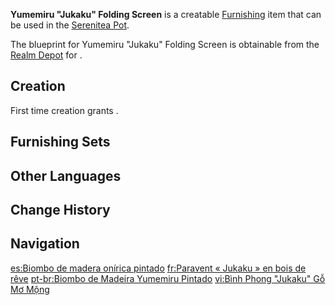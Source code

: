 {{Furnishing Infobox
|id             = 362216
|image          = Item Yumemiru Jukaku Folding Screen.png
|category       = Small Furnishing
|subcategory    = Craftwork
|quality        = 4
|adeptal_energy = 90
|load           = 355
|reduced_load   = 334
|description    = A folding screen made beautifully using [[Yumemiru Wood]]. The painting displayed on this screen is the classic "Heron's Plume." Such was the striking realism in this work that if the artwork was too far away, and the environment too dim, some people might even hallucinate and think themselves able to walk into the painted scene, only to hit the folding screen head-on. In weary response, the artisans responsible changed the configuration of the folding screen such that it would have one small lantern on either side of it. This was originally a safety measure, but one supposes that it couldn't hurt that this also made the painting appear more elegant.
|blueprint      = Realm Depot
}}
'''Yumemiru "Jukaku" Folding Screen''' is a creatable [[Furnishing]] item that can be used in the [[Serenitea Pot]].

The blueprint for Yumemiru "Jukaku" Folding Screen is obtainable from the [[Realm Depot]] for {{Item|Realm Currency|24|x=240}}.

==Creation==
First time creation grants {{Item|Trust|24|x=90}}.
{{Recipe
|type = Creation
|time = 16h
|Yumemiru Wood = 12
|Fabric = 6
|sort = Yumemiru Wood;Fabric
}}

==Furnishing Sets==
{{Craft Usage|type=Furnishing Set}}

==Other Languages==
{{Other Languages
|en      = Yumemiru "Jukaku" Folding Screen
|zhs     = 梦见木「入画」折屏
|zhs_rm  = Mèngjiàn-mù "Rùhuà" Zhépíng
|zht     = 夢見木「入畫」折屏
|zht_rm  = Mèngjiàn-mù "Rùhuà" Zhépíng
|zh_tl   = <!--use {{Lex|Yumemiru|zh}}-->
|ja      = 夢見の「入画」屏風
|ja_rm   = Yumemiru no "Jukaku" Byoubu{{Assumed}}
|ja_tl   = {{Lex|Yumemiru|ja}} "Picturesque" Folding Screen 
|ko      = 꿈<->의 나무 접이식 병풍「입화」
|ko_tl   = {{Lex|Yumemiru|ko}} Wood Folding Screen "Put in Artwork"
|es      = Biombo de madera onírica pintado
|es_tl   = Painted {{Lex|Yumemiru|es}} Wood Screen
|fr      = Paravent «&nbsp;Jukaku&nbsp;» en bois de rêve
|fr_tl   = Screen "Jukaku" in {{Lex|Yumemiru|fr}} Wood
|ru      = Складная ширма из юмэмиру «Дзюкаку»
|ru_tl   = "Jukaku" Folding Screen from Yumemiru
|th      = ฉากไม้ Yumemiru แบบพับ "ดั่งภาพวาด"
|th_rm   = 
|th_tl   = 
|vi      = Bình Phong "Jukaku" Gỗ Mơ Mộng
|vi_tl   = {{lexicon|Yumemiru|vi}} Wood "Jukaku" Folding Screen
|de      = Faltschirm „Jukaku“ aus Yumemiru-Holz
|de_tl   = Folding Screen "Jukaku" from Yumemiru Wood
|id      = Tirai Lipat Kayu Yumemiru: Jukaku
|id_tl   = Yumemiru Wooden Folding Screen: Jukaku
|pt      = Biombo de Madeira Yumemiru Pintado
|pt_tl   = 
|tr      = Yumemiru "Jukaku" Paravan
|tr_tl   = 
|it      = Paravento Jukaku in legno onirico
|it_tl   = <!--use {{Lex|Yumemiru|it}}-->
}}

==Change History==
{{Change History|2.2}}

==Navigation==
{{Furnishing Navbox|interior}}

[[es:Biombo de madera onírica pintado]]
[[fr:Paravent « Jukaku » en bois de rêve]]
[[pt-br:Biombo de Madeira Yumemiru Pintado]]
[[vi:Bình Phong "Jukaku" Gỗ Mơ Mộng]]